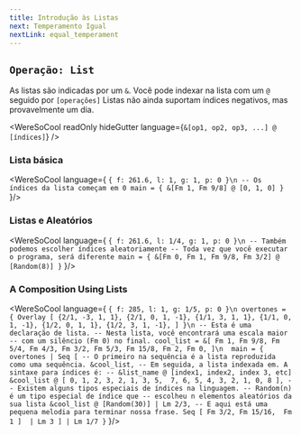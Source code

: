 ```yaml
---
title: Introdução às Listas
next: Temperamento Igual
nextLink: equal_temperament
---
```


## `Operação: List` 
As listas são indicadas por um `&`. Você pode indexar na lista com um `@` seguido por `[operações]` Listas não
ainda suportam índices negativos, mas provavelmente um dia.

<WereSoCool
  readOnly
  hideGutter
  language={`&[op1, op2, op3, ...] @ [índices]`}
/>

### Lista básica

<WereSoCool language={
`{ f: 261.6, l: 1, g: 1, p: 0 }\n
-- Os índices da lista começam em 0
main = {
  &[Fm 1, Fm 9/8] @ [0, 1, 0]
}`
}/>


### Listas e Aleatórios

<WereSoCool language={
`{ f: 261.6, l: 1/4, g: 1, p: 0 }\n
-- Também podemos escolher índices aleatoriamente
-- Toda vez que você executar o programa, será diferente
main = {
  &[Fm 0, Fm 1, Fm 9/8, Fm 3/2] @ [Random(8)]
}`
}/>

### A Composition Using Lists

<WereSoCool language={
`{ f: 285, l: 1, g: 1/5, p: 0 }\n
overtones = {
  Overlay [
    {2/1, -3, 1, 1},
    {2/1, 0, 1, -1},
    {1/1, 3, 1, 1},
    {1/1, 0, 1, -1},
    {1/2, 0, 1, 1},
    {1/2, 3, 1, -1},
  ]
}\n
-- Esta é uma declaração de lista.
-- Nesta lista, você encontrará uma escala maior
-- com um silêncio (Fm 0) no final.
cool_list = &[
  Fm 1, Fm 9/8, Fm 5/4, Fm 4/3,
  Fm 3/2, Fm 5/3, Fm 15/8, Fm 2,
  Fm 0,
]\n 
main = {
  overtones
  | Seq [
    -- O primeiro na sequência é a lista reproduzida como uma sequência.
    &cool_list,
    -- Em seguida, a lista indexada em. A sintaxe para índices é:
    -- &list_name @ [index1, index2, index 3, etc]
    &cool_list @ [
      0, 1, 2, 3, 2, 1, 3, 5, 
      7, 6, 5, 4, 3, 2, 1, 0, 8
    ],
    -- Existem alguns tipos especiais de índices na linguagem.
    -- Random(n) é um tipo especial de índice que
    -- escolheu n elementos aleatórios da sua lista
    &cool_list @ [Random(30)] | Lm 2/3,
    -- E aqui está uma pequena melodia para terminar nossa frase.
    Seq [
      Fm 3/2,
      Fm 15/16, 
      Fm 1
    ] 
    | Lm 3
  ]
  | Lm 1/7
}`
}/>


